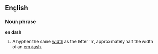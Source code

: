 ==English==

===Noun phrase===
'''en dash'''

# {{typograhpy}} A hyphen the same [[width]] as the letter 'n', approximately half the width of an [[em dash]].